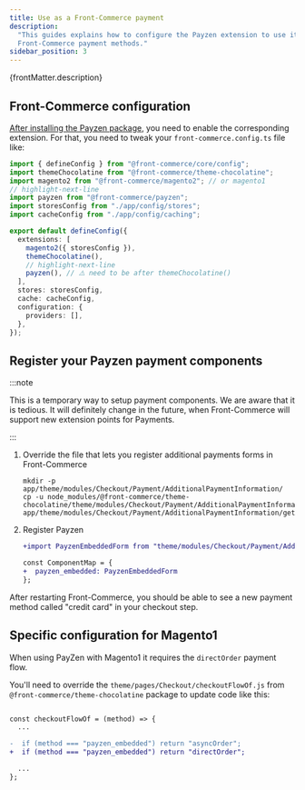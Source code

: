 ```yaml
---
title: Use as a Front-Commerce payment
description:
  "This guides explains how to configure the Payzen extension to use it with
  Front-Commerce payment methods."
sidebar_position: 3
---
```


<p>{frontMatter.description}</p>

## Front-Commerce configuration

[After installing the Payzen package](/docs/3.x/extensions/payzen/#installation),
you need to enable the corresponding extension. For that, you need to tweak your
`front-commerce.config.ts` file like:

```typescript title="front-commerce.config.ts"
import { defineConfig } from "@front-commerce/core/config";
import themeChocolatine from "@front-commerce/theme-chocolatine";
import magento2 from "@front-commerce/magento2"; // or magento1
// highlight-next-line
import payzen from "@front-commerce/payzen";
import storesConfig from "./app/config/stores";
import cacheConfig from "./app/config/caching";

export default defineConfig({
  extensions: [
    magento2({ storesConfig }),
    themeChocolatine(),
    // highlight-next-line
    payzen(), // ⚠️ need to be after themeChocolatine()
  ],
  stores: storesConfig,
  cache: cacheConfig,
  configuration: {
    providers: [],
  },
});
```

## Register your Payzen payment components

:::note

This is a temporary way to setup payment components. We are aware that it is
tedious. It will definitely change in the future, when Front-Commerce will
support new extension points for Payments.

:::

1. Override the file that lets you register additional payments forms in
   Front-Commerce

   ```shell
   mkdir -p app/theme/modules/Checkout/Payment/AdditionalPaymentInformation/
   cp -u node_modules/@front-commerce/theme-chocolatine/theme/modules/Checkout/Payment/AdditionalPaymentInformation/getAdditionalDataComponent.js app/theme/modules/Checkout/Payment/AdditionalPaymentInformation/getAdditionalDataComponent.js
   ```

2. Register Payzen

   ```diff title="app/theme/modules/Checkout/Payment/AdditionalPaymentInformation/getAdditionalDataComponent.js"
   +import PayzenEmbeddedForm from "theme/modules/Checkout/Payment/AdditionalPaymentInformation/PayzenEmbeddedForm";

   const ComponentMap = {
   +  payzen_embedded: PayzenEmbeddedForm
   };

   ```

After restarting Front-Commerce, you should be able to see a new payment method
called "credit card" in your checkout step.

## Specific configuration for Magento1

When using PayZen with Magento1 it requires the `directOrder` payment flow.

You'll need to override the `theme/pages/Checkout/checkoutFlowOf.js` from
`@front-commerce/theme-chocolatine` package to update code like this:

```diff title="theme/pages/Checkout/checkoutFlowOf.js"

const checkoutFlowOf = (method) => {
  ...

-  if (method === "payzen_embedded") return "asyncOrder";
+  if (method === "payzen_embedded") return "directOrder";

  ...
};
```
